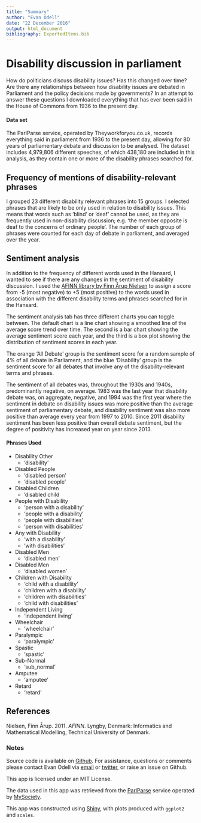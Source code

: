 ```yaml
---
title: "Summary"
author: "Evan Odell"
date: "22 December 2016"
output: html_document
bibliography: ExportedItems.bib
---
```


# Disability discussion in parliament 
How do politicians discuss disability issues? Has this changed over time? Are there any relationships between how disability issues are debated in Parliament and the policy decisions made by governments? In an attempt to answer these questions I downloaded everything that has ever been said in the House of Commons from 1936 to the present day. 

#### Data set
The ParlParse service, operated by Theyworkforyou.co.uk, records everything said in parliament from 1936 to the present day, allowing for 80 years of parliamentary debate and discussion to be analysed. The dataset includes 4,979,806 different speeches, of which 438,180 are included in this analysis, as they contain one or more of the disability phrases searched for.

## Frequency of mentions of disability-relevant phrases

I grouped 23 different disability relevant phrases into 15 groups. I selected phrases that are likely to be only used in relation to disability issues. This means that words such as 'blind' or 'deaf' cannot be used, as they are frequently used in non-disability discussion; e.g. 'the member opposite is deaf to the concerns of ordinary people'. The number of each group of phrases were counted for each day of debate in parliament, and averaged over the year.

## Sentiment analysis

In addition to the frequency of different words used in the Hansard, I wanted to see if there are any changes in the sentiment of disability discussion. I used the <a href="http://www2.imm.dtu.dk/pubdb/views/publication_details.php?id=6010" target="_blank">AFINN library by Finn Årup Nielsen</a> to assign a score from -5 (most negative) to +5 (most positive) to the words used in association with the different disability terms and phrases searched for in the Hansard.

The sentiment analysis tab has three different charts you can toggle between. The default chart is a line chart showing a smoothed line of the average score trend over time. The second is a bar chart showing the average sentiment score each year, and the third is a box plot showing the distribution of sentiment scores in each year.

The orange 'All Debate' group is the sentiment score for a random sample of 4% of all debate in Parliament, and the blue 'Disability' group is the sentiment score for all debates that involve any of the disability-relevant terms and phrases.

The sentiment of all debates was, throughout the 1930s and 1940s, predominantly negative, on average. 1983 was the last year that disability debate was, on aggregate, negative, and 1994 was the first year where the sentiment in debate on disability issues was more positive than the average sentiment of parliamentary debate, and disability sentiment was also more positive than average every year from 1997 to 2010. Since 2011 disability sentiment has been less positive than overall debate sentiment, but the degree of positivity has increased year on year since 2013.



#### Phrases Used


* Disability Other
  + 'disability'

* Disabled People
  + 'disabled person' 
  + 'disabled people'

* Disabled Children
  + 'disabled child
  
* People with Disability
  + 'person with a disability'
  + 'people with a disability'
  + 'people with disabilities'
  + 'person with disabilities'

* Any with Disability
  + 'with a disability'
  + 'with disabilities'

* Disabled Men
  + 'disabled men'

* Disabled Men
  + 'disabled women'

* Children with Disability
  + 'child with a disability'
  + 'children with a disability'
  + 'children with disabilities'
  + 'child with disabilities'

* Independent Living
  + 'independent living'

* Wheelchair
  + 'wheelchair'

* Paralympic
  + 'paralympic'

* Spastic
  + 'spastic'

* Sub-Normal
  + 'sub_normal'

* Amputee
  + 'amputee'

* Retard
  + 'retard'



## References

Nielsen, Finn Årup. 2011. *AFINN*. Lyngby, Denmark: Informatics and Mathematical Modelling, Technical University of Denmark.


### Notes

Source code is available on [Github](https://github.com/EvanOdell/hansardBlog). For assistance, questions or comments please contact Evan Odell via [email](mailto:evan.odell@disabilityrightsuk.org) or  [twitter](https://twitter.com/evanodell), or raise an issue on Github.

This app is licensed under an MIT License. 

The data used in this app was retrieved from the [ParlParse](https://www.theyworkforyou.com/pwdata/scrapedxml/) service operated by [MySociety](https://www.mysociety.org/).

This app was constructed using [Shiny](http://shiny.rstudio.com/), with plots produced with `ggplot2` and `scales`.